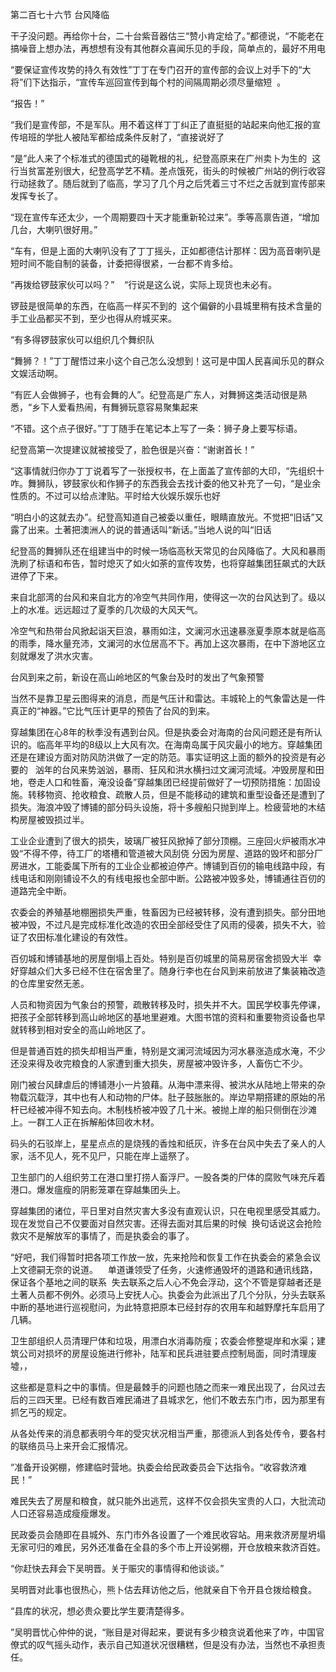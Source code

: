 

第二百七十六节 台风降临

干子没问题。再给你十台，二十台紫音器估三“赞小肯定给了。”都德说，“不能老在搞噪音上想办法，再想想有没有其他群众喜闻乐见的手段，简单点的，最好不用电

“要保证宣传攻势的持久有效性”丁丁在专门召开的宣传部的会议上对手下的“大将”们下达指示，“宣传车巡回宣传到每个村的间隔周期必须尽量缩短  。

“报告！”

“我们是宣传部，不是军队。用不着这样丁丁纠正了直挺挺的站起来向他汇报的宣传培班的学批人被陆军都给成条件反射了，“直接说好了

“是”此人来了个标准式的德国式的碰靴根的礼，纪登高原来在广州卖卜为生的  这行当贫富差别很大，纪登高学艺不精。差点饿死，街头的时候被广州站的例行收容行动拯救了。随后就到了临高，学习了几个月之后凭着三寸不烂之舌就到宣传部来发挥专长了。

“现在宣传车还太少，一个周期要四十天才能重新轮过来”。季等高禀告道，“增加几台，大喇叭很好用。”

“车有，但是上面的大喇叭没有了丁丁摇头，正如都德估计那样：因为高音喇叭是短时间不能自制的装备，计委把得很紧，一台都不肯多给。

“再拨给锣鼓家伙可以吗？”    “行说是这么说，实际上现货也未必有。

锣鼓是很简单的东西，在临高一样买不到的  这个偏僻的小县城里稍有技术含量的手工业品都买不到，至少也得从府城买来。

“有多得锣鼓家伙可以组织几个舞织队

“舞狮？！”丁丁醒悟过来小这个自己怎么没想到！这可是中国人民喜闻乐见的群众文娱活动啊。

“有匠人会做狮子，也有会舞的人”。纪登高是广东人，对舞狮这类活动很是熟悉，“乡下人爱看热闹，有舞狮玩意容易聚集起来

“不错。这个点子很好。”丁丁随手在笔记本上写了一条：狮子身上要写标语。

纪登高第一次提建议就被接受了，脸色很是兴奋：“谢谢首长！”

“这事情就归你办丁丁说着写了一张授权书，在上面盖了宣传部的大印，“先组织十咋。舞狮队，锣鼓家伙和作狮子的东西我会去找计委的他又补充了一句，“是业余性质的。不过可以给点津贴。平时给大伙娱乐娱乐也好

“明白小的这就去办”。纪登高知道自己被委以重任，眼睛直放光。不觉把“旧话”又露了出来。土著把澳洲人的说的普通话叫“新话。”当地人说的叫“旧话

纪登高的舞狮队还在组建当中的时候一场临高秋天常见的台风降临了。大风和暴雨洗刷了标语和布告，暂时熄灭了如火如荼的宣传攻势，也将穿越集团狂飙式的大跃进停了下来。

来自北部湾的台风和来自北方的冷空气共同作用，使得这一次的台风达到了。级以上的水准。远远超过了夏季的几次级的大风天气。

冷空气和热带台风掀起诣天巨浪，暴雨如注，文澜河水迅速暴涨夏季原本就是临高的雨季，降水量充沛，文澜河的水位居高不下。再加上这次暴雨，在中下游地区立刻就爆发了洪水灾害。

台风到来之前，新设在高山岭地区的气象台及时的发出了气象预警

当然不是靠卫星云图得来的消息，而是气压计和雷达。丰城轮上的气象雷达是一件真正的“神器。”它比气压计更早的预告了台风的到来。

穿越集团在心8年的秋季没有遇到台风。但是执委会对海南的台风问题还是有所认识的。临高年平均的8级以上大风有次。在海南岛属于风灾最小的地方。穿越集团还是在建设方面对防风防洪做了一定的防范。事实证明这上面的额外的投资是有必要的   汹年的台风来势汹汹，暴雨、狂风和洪水横扫过文澜河流域。冲毁房屋和田地，卷走人口和牲畜，淹没设备”穿越集团已经提前做好了一切预防措施：加固设施。转移物资、抢收粮食、疏散人员，但是不能移动的建筑和重型设备还是遭到了损失。海浪冲毁了博铺的部分码头设施，将十多艘船只抛到岸上。检疲营地的木结构房屋被毁损过半。

工业企业遭到了很大的损失，玻璃厂被狂风掀掉了部分顶棚。三座回火炉被雨水冲毁“不得不停，待工厂的塔槽和管道被大风刮侥 分因为房屋、道路的毁坏和部分厂房进水，工能委属下所有的工业企业都被迫停产。博铺到百仞的输电线路中段，有线电话和刚刚铺设不久的有线电报也全部中断。公路被冲毁多处，博铺通往百仞的道路完全中断。

农委会的养殖基地棚圈损失严重，牲畜因为已经被转移，没有遭到损失。部分田地被冲毁，不过凡是完成标准化改造的农田全部经受住了风雨的侵袭，损失不大，验证了农田标准化建设的有效性。

百仞城和博铺基地的房屋倒塌上百处。特别是百仞城里的简易房宿舍损毁大半  幸好穿越众们大多已经不住在宿舍里了。随身行李也在台风到来前放进了集装箱改造的仓库里安然无恙。

人员和物资因为气象台的预警，疏散转移及时，损失并不大。国民学校事先停课，把孩子全部转移到高山岭地区的基地里避难。大图书馆的资料和重要物资设备也早就转移到相对安全的高山岭地区了。

但是普通百姓的损失却相当严重，特别是文澜河流域因为河水暴涨造成水淹，不少还没来得及收完粮食的人家遭到重大损失，房屋被冲毁许多，人畜伤亡不少。

刚门被台风肆虐后的博铺港小一片狼藉。从海中漂来得、被洪水从陆地上带来的杂物载沉载浮，其中也有人和动物的尸体。肚子鼓胀胀的。岸边早期搭建的原始的吊杆已经被冲得不知去向。木制栈桥被冲毁了几十米。被抛上岸的船只侧倒在沙滩上。一群工人正在拆解船体回收木材。

码头的石驳岸上，星星点点的是烧残的香烛和纸灰，许多在台风中失去了亲人的人家，活不见人，死不见尸，只能在岸上遥祭了。

卫生部门的人组织劳工在港口里打捞人畜浮尸。一股各类的尸体的腐败气味充斥着港口。爆发瘟瘦的阴影笼罩在穿越集团头上。

穿越集团的诸位，平日里对自然灾害大多没有直观认识，只在电视里感受其威力。现在发觉自己不仅要面对自然灾害。还得去面对其后果的时候  换句话说这会抢险救灾不是解放军的事情了，而是执委会的事了。

“好吧，我们得暂时把各项工作放一放，先来抢险和恢复工作在执委会的紧急会议上文德嗣无奈的说道。    单道谦领受了任务，火速修通毁坏的道路和通讯线路，保证各个基地之间的联系  失去联系之后人心不免会浮动，这个不管是穿越者还是土著人员都不例外。必须马上安抚人心。执委会为此派出了几个分队，分头去联系中断的基地进行巡视慰问，为此特意把原本已经封存的农用车和越野摩托车启用了几辆。

卫生部组织人员清理尸体和垃圾，用漂白水消毒防瘦；农委会修整堤岸和水渠；建筑公司对损坏的房屋设施进行修补，陆军和民兵进驻要点控制局面，同时清理废墟，，

这些都是意料之中的事情。但是最棘手的问题也随之而来一难民出现了，台风过去后的三四天里。已经有数百难民涌进了县城求乞，他们不敢去东门市，因为那里有抓乞丐的规定。

从各处传来的消息都表明今年的受灾状况相当严重，那德派人到各处传令，要各村的联络员马上来开会汇报情况。

“准备开设粥棚，修建临时营地。执委会给民政委员会下达指令。“收容救济难民！”

难民失去了房屋和粮食，就只能外出逃荒，这样不仅会损失宝贵的人口，大批流动人口还容易造成瘦瘦爆发。

民政委员会随即在县城外、东门市外各设置了一个难民收容站。用来救济房屋坍塌无家可归的难民，另外还准备在全县的多个市上开设粥棚，开仓放粮来救济百姓。

“你赶快去拜会下吴明晋。关于赈灾的事情得和他谈谈。”

吴明晋对此事也很热心，熊卜估去拜访他之后，他就亲自下令开县仓拨给粮食。

“县库的状况，想必贵众要比学生要清楚得多。

”吴明晋忧心仲仲的说，“账目是对得起来，要说有多少粮贪说着他来了咋，中国官僚式的叹气摇头动作，表示自己知道状况很糟糕，但是没有办法，当然也不承担责任。

